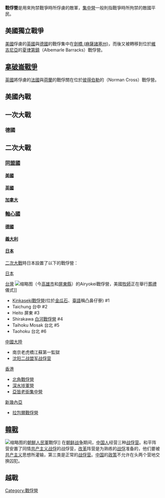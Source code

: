 {{Expand|time=2017-11-19T14:37:34+00:00}}

'''戰俘營'''是用來拘禁戰爭時所俘虜的敵軍，[[集中營|集中營]]一般則指戰爭時所拘禁的敵國平民。

== 美國獨立戰爭 ==

[[美國|美國]]俘虜的[[英國|英國]]與[[德國|德國]]的戰俘集中在[[劍橋_(麻薩諸塞州)|劍橋 (麻薩諸塞州)]]，而後又被轉移到位於[[維吉尼亞|維吉尼亞]]的[[夏律第鎮|夏律第鎮]]（Albemarle Barracks）戰俘營。

== [[拿破崙戰爭|拿破崙戰爭]] ==

[[英國|英國]]將俘虜的[[法國|法國]]與[[荷蘭|荷蘭]]的戰俘關在位於[[彼得伯勒|彼得伯勒]]的（Norman Cross）戰俘營。

== 美國內戰 ==

== 一次大戰 ==
=== 德國 ===

== 二次大戰 ==

=== [[同盟國|同盟國]] ===
==== [[美國|美國]] ====
====[[英國|英國]]====
==== [[加拿大|加拿大]] ====

=== [[軸心國|軸心國]] ===
==== [[德國|德國]] ====
====[[義大利|義大利]]====
==== [[日本|日本]] ====

[[二次大戰|二次大戰]]時日本設置了以下的戰俘營：

[[日本|日本]]

[[台灣|台灣]]
[[File:Service_for_deceased_souls,_3rd_Branch_Camp._American_prisoners_of_war_at_Airyokei,_Takao_Province,_Formosa,_ca...._-_NARA_-_542127.tif|缩略图]]（今[[高雄市|高雄市]]和[[屏東縣|屏東縣]]）的Airyokei戰俘營，美國[[牧師|牧師]]正在舉行[[葬禮|葬禮]]儀式]]
* [[金瓜石戰俘營|Kinkaseki戰俘營]](位於[[金瓜石|金瓜石]]、[[臺語|臺語]]稱凸鼻仔寮) #1
* Taichung 台中 #2
* Heito 屏東 #3
* Shirakawa [[白河戰俘營|白河戰俘營]] #4
* Taihoku Mosak 台北 #5
* Taohoku 台北 #6

[[中國大陸|中國大陸]]
* 南京老虎橋江蘇第一監獄
* [[沈阳二战盟军战俘营旧址|沈阳二战盟军战俘营]]

[[香港|香港]]
* [[北角戰俘營|北角戰俘營]]
* [[深水埗軍營|深水埗軍營]]
* [[亞皆老街集中營|亞皆老街集中營]]

[[新幾內亞|新幾內亞]]
* [[拉包爾戰俘營|拉包爾戰俘營]]

== [[韓戰|韓戰]] ==
[[File:A_far_cry_from_the_brutal_treatment_given_American_prisoners_of_war_by_the_Communist_North_Korean_forces,_is_the..._-_NARA_-_542194.tif|缩略图]]的[[朝鮮人民軍|朝鮮人民軍]]戰俘]]
在[[朝鲜战争|朝鲜战争]]期间，[[中国人|中国人]]经营三种[[战俘营|战俘营]]。和平阵营安置了同情[[共产主义|共产主义]][[战俘|战俘]]的战俘营，[[改革|改革]]阵营是为熟练的[[战俘|战俘]]准备的，他们要被[[共产主义|共产主义]]思想所灌输，第三类是正常的[[战俘营|战俘营]]。[[中国|中国]]的[[政策|政策]]不允许在头两个营地交换囚犯。

== 越戰 ==

[[Category:戰俘營|Category:戰俘營]]